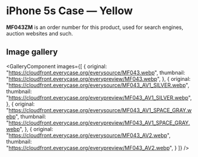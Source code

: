 
# iPhone 5s Case — Yellow

<Callout type='info' emoji='👉🏻'>**MF043ZM** is an order number for this product, used for search engines, auction websites and such.</Callout>

## Image gallery

<GalleryComponent
    images={[
      {
        original: "https://cloudfront.everycase.org/everysource/MF043.webp",
        thumbnail: "https://cloudfront.everycase.org/everypreview/MF043.webp",
      },
      {
        original: "https://cloudfront.everycase.org/everysource/MF043_AV1_SILVER.webp",
        thumbnail: "https://cloudfront.everycase.org/everypreview/MF043_AV1_SILVER.webp",
      },
      {
        original: "https://cloudfront.everycase.org/everysource/MF043_AV1_SPACE_GRAY.webp",
        thumbnail: "https://cloudfront.everycase.org/everypreview/MF043_AV1_SPACE_GRAY.webp",
      },
      {
        original: "https://cloudfront.everycase.org/everysource/MF043_AV2.webp",
        thumbnail: "https://cloudfront.everycase.org/everypreview/MF043_AV2.webp",
      }
    ]}
  />
